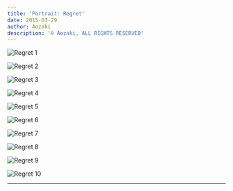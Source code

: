 ```yaml
---
title: 'Portrait: Regret'
date: 2015-03-29
author: Aozaki
description: '© Aozaki, ALL RIGHTS RESERVED'
---
```



![Regret 1](../../public/images/portfolio/20150329_0001.jpg)

![Regret 2](../../public/images/portfolio/20150329_0002.jpg)

![Regret 3](../../public/images/portfolio/20150329_0003.jpg)

![Regret 4](../../public/images/portfolio/20150329_0004.jpg)

![Regret 5](../../public/images/portfolio/20150329_0005.jpg)

![Regret 6](../../public/images/portfolio/20150329_0006.jpg)

![Regret 7](../../public/images/portfolio/20150329_0007.jpg)

![Regret 8](../../public/images/portfolio/20150329_0008.jpg)

![Regret 9](../../public/images/portfolio/20150329_0009.jpg)

![Regret 10](../../public/images/portfolio/20150329_0010.jpg)

<Repost Date="2015" />

---

<BackPhoto Name="regret" />
